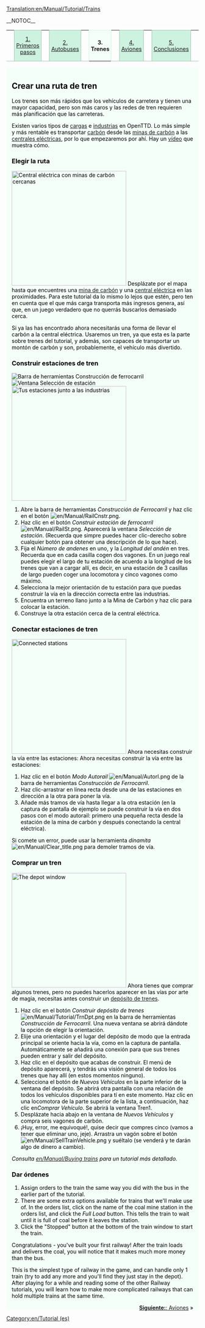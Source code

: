 [[Translation:en/Manual/Tutorial/Trains]]
{{en/Translation (es)|origen=Tutorial/Trains}}

__NOTOC__
{| width="100%" cellspacing="0" cellpadding="0" valign="top" border="0" style="margin-bottom: 0; margin-left: 1px;" |
| style="border: 0; border-bottom:1px solid #a3bfb1; background:none; width:2%" | &nbsp;
| style="padding:0 .3em; background-color:#cef2e0; font-size:90%; border:solid 1px #a3bfb1; text-align:center; width: 12em;"|[[es/Manual/Tutorial/Tutorial|1. Primeros pasos]]
| style="border: 0; border-bottom:1px solid #a3bfb1; background:none; width:2%" | &nbsp;
| style="padding:0 .3em; background-color:#cef2e0; font-size:90%; border:solid 1px #a3bfb1; text-align:center; width: 12em;"|[[es/Manual/Tutorial/Autobuses|2. Autobuses]]
| style="border: 0; border-bottom:1px solid #a3bfb1; background:none; width:2%" | &nbsp;
| style="padding:0 .3em; background-color:white; border:solid 1px #cef2e0; border-bottom: 0; text-align:center; font-size:90%; font-weight:bold; background-color:#f5fffa; width: 12em;" | '''3. Trenes'''
| style="border: 0; border-bottom:1px solid #a3bfb1; background:none; width:2%" | &nbsp;
| style="padding:0 .3em; background-color:#cef2e0; font-size:90%; border:solid 1px #a3bfb1; text-align:center; width: 12em;"|[[es/Manual/Tutorial/Aviones|4. Aviones]]
| style="border: 0; border-bottom:1px solid #a3bfb1; background:none; width:2%" | &nbsp;
| style="padding:0 .3em; background-color:#cef2e0; font-size:90%; border:solid 1px #a3bfb1; text-align:center; width: 12em;"| [[en/Es/Tutorial/Conclusiones|5. Conclusiones]]
| style="border: 0; border-bottom:1px solid #a3bfb1; background:none;" | &nbsp;
|}
<div style="padding:.5em 1em 1em 1em; border-top:none; background-color:#f5fffa; color:#000;">

==Crear una ruta de tren==
Los trenes son más rápidos que los vehículos de carretera y tienen una mayor capacidad, pero son más caros y las redes de tren requieren más planificación que las carreteras.

Existen varios tipos de [[en/Es/Mercancía|cargas]] e [[en/Es/Industria|industrias]] en OpenTTD. Lo más simple y más rentable es transportar [[en/Es/Carbón|carbón]] desde las [[en/Es/Minas de carbón|minas de carbón]] a las [[en/Es/Centrales eléctricas|centrales eléctricas]], por lo que empezaremos por ahí. Hay un [http://www.cs.helsinki.fi/u/ihonkone/ottd_tut.ogg vídeo] que muestra cómo.

===Elegir la ruta===
[[File:en/Manual/Tutorial/Tutorial1.png|thumb|right|300px|Central eléctrica con minas de carbón cercanas]]
Desplázate por el mapa hasta que encuentres una [[en/Es/Mina de carbón|mina de carbón]] y una [[en/Es/Central eléctrica|central eléctrica]] en las proximidades. Para este tutorial da lo mismo lo lejos que estén, pero ten en cuenta que el que más carga transporta más ingresos genera, así que, en un juego verdadero que no querrás buscarlos demasiado cerca.

Si ya las has encontrado ahora necesitarás una forma de llevar el carbón a la central eléctrica. Usaremos un tren, ya que esta es la parte sobre trenes del tutorial, y además, son capaces de transportar un montón de carbón y son, probablemente, el vehículo más divertido. 


===Construir estaciones de tren===
[[File:en/Manual/Railroad Construction.png|frame|right|Barra de herramientas Construcción de ferrocarril]]
[[File:en/Manual/Stationgui.png|frame|right|Ventana Selección de estación]]
[[File:en/Manual/Tutorial/Tutorial2.png|thumb|right|300px|Tus estaciones junto a las industrias]]
#Abre la barra de herramientas ''Construcción de Ferrocarril'' y haz clic en el botón [[File:en/Manual/RailCnstr.png]].
#Haz clic en el botón ''Construir estación de ferrocarril'' [[File:en/Manual/RailSt.png]]. Aparecerá la  ventana ''Selección de estación''. (Recuerda que simpre puedes hacer clic-derecho sobre cualquier botón para obtener una descripción de lo que hace).
#Fija el ''Número de andenes'' en uno, y la ''Longitud del andén'' en tres. Recuerda que en cada casilla cogen dos vagones. En un juego real puedes elegir el largo de tu estación de acuerdo a la longitud de los trenes que van a cargar allí, es decir, en una estación de 3 casillas de largo pueden coger una locomotora y cinco vagones como máximo.
#Selecciona la mejor orientación de tu estación para que puedas construir la vía en la dirección correcta entre las industrias.
#Encuentra un terreno llano junto a la Mina de Carbón y haz clic para colocar la estación.
#Construye la otra estación cerca de la central eléctrica.
{{en/-}}

===Conectar estaciones de tren===
[[File:en/Manual/Tutorial/Tutorial3.png|thumb|300px|right|Connected stations]]
Ahora necesitas construir la vía entre las estaciones: 
Ahora necesitas construir la vía entre las estaciones:
#Haz clic en el botón ''Modo Autorail'' [[File:en/Manual/Autorl.png]] de la barra de herramientas ''Construcción de Ferrocarril''.
#Haz clic-arrastrar en línea recta desde una de las estaciones en dirección a la otra para poner la vía.
#Añade más tramos de vía hasta llegar a la otra estación (en la captura de pantalla de ejemplo se puede construir la vía en dos pasos con el modo autorail: primero una pequeña recta desde la estación de la mina de carbón y después conectando la central eléctrica).

Si comete un error, puede usar la herramienta ''dinamita'' [[File:en/Manual/Clear title.png]] para demoler tramos de vía.
{{en/-}}

===Comprar un tren===
[[File:en/Manual/Tutorial/Tutorial4.png|thumb|right|300px|The depot window]]
Ahora tienes que comprar algunos trenes, pero no puedes hacerlos aparecer en las vías por arte de magia, necesitas antes construir un [[en/ES/Depósitos|depósito de trenes]].

#Haz clic en el botón ''Construir depósito de trenes'' [[File:en/Manual/Tutorial/TrnDpt.png]] en la barra de herramientas ''Construcción de Ferrocarril''. Una nueva ventana se abrirá dándote la opción de elegir la orientación.
#Elije una orientación y el lugar del depósito de modo que la entrada principal se oriente hacia la vía, como en la captura de pantalla. Automáticamente se añadirá una conexión para que sus trenes pueden entrar y salir del depósito.
#Haz clic en el depósito que acabas de construir. El menú de depósito aparecerá, y tendrás una visión general de todos los trenes que hay allí (en estos momentos ninguno).
#Selecciona el botón de ''Nuevos Vehículos'' en la parte inferior de la ventana del depósito. Se abrirá otra pantalla con una relación de todos los vehículos disponibles para tí en este momento. Haz clic en una locomotora de la parte superior de la lista, a continuación, haz clic en''Comprar Vehículo''. Se abrirá la ventana Tren1.
#Desplázate hacia abajo en la ventana de ''Nuevos Vehículos'' y compra seis vagones de carbón.
#¡Huy, error, me equivoqué!, quise decir que compres cinco (vamos a tener que eliminar uno, jeje). Arrastra un vagón sobre el botón [[File:en/Manual/SellTrainVehicle.png]] y suéltalo (se venderá y te darán algo de dinero a cambio).

''Consulta [[en/Manual/Buying trains]] para un tutorial más detallado.''
{{en/-}}

===Dar órdenes===
#Assign orders to the train the same way you did with the bus in the earlier part of the tutorial.
#There are some extra options available for trains that we'll make use of. In the orders list, click on the name of the coal mine station in the orders list, and click the ''Full Load'' button. This tells the train to wait until it is full of coal before it leaves the station.
#Click the "Stopped" button at the bottom of the train window to start the train.

Congratulations - you've built your first railway!  After the train loads and delivers the coal, you will notice that it makes much more money than the bus.

This is the simplest type of railway in the game, and can handle only 1 train (try to add any more and you'll find they just stay in the depot).  After playing for a while and reading some of the other Railway tutorials, you will learn how to make more complicated railways that can hold multiple trains at the same time.


<span style="float: right">[[es/Manual/Tutorial/Aviones|'''Siguiente:''': Aviones]] &raquo;</span>


</div>

[[Category:en/Tutorial (es)]]